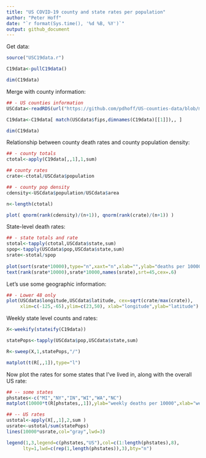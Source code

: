 ```yaml
---
title: "US COVID-19 county and state rates per population"
author: "Peter Hoff"
date: "`r format(Sys.time(), '%d %B, %Y')`"
output: github_document
---
```



Get data:
```r
source("USC19data.r")

C19data<-pullC19data() 

dim(C19data) 
```

Merge with county information:
```r
## - US counties information 
USCdata<-readRDS(url("https://github.com/pdhoff/US-counties-data/blob/master/UScounties.rds?raw=true"))  

C19data<-C19data[ match(USCdata$fips,dimnames(C19data)[[1]]),, ] 

dim(C19data)
```


Relationship between county death rates and county population density:
```r

## - county totals 
ctotal<-apply(C19data[,,1],1,sum)

## county rates 
crate<-ctotal/USCdata$population 

## - county pop density 
cdensity<-USCdata$population/USCdata$area 

n<-length(ctotal) 

plot( qnorm(rank(cdensity)/(n+1)), qnorm(rank(crate)/(n+1)) )
```


State-level death rates:
```r

## - state totals and rate
stotal<-tapply(ctotal,USCdata$state,sum)
spop<-tapply(USCdata$pop,USCdata$state,sum) 
srate<-stotal/spop 
  
plot(sort(srate*10000),type="n",xaxt="n",xlab="",ylab="deaths per 10000")
text(rank(srate*10000),srate*10000,names(srate),srt=45,cex=.6) 
```



Let's use some geographic information: 
```r
## - Lower 48 only
plot(USCdata$longitude,USCdata$latitude, cex=sqrt(crate/max(crate)),
     xlim=c(-125,-65),ylim=c(23,50), xlab="longitude",ylab="latitude")
```

Weekly state level counts and rates: 
```r
X<-weekify(stateify(C19data)) 

statePops<-tapply(USCdata$pop,USCdata$state,sum) 

R<-sweep(X,1,statePops,"/") 

matplot(t(R[,,1]),type="l")
```

Now plot the rates for some states that I've lived in, 
along with the overall US rate:
```r
## -- some states
phstates<-c("MI","NY","IN","WI","WA","NC")
matplot(10000*t(R[phstates,,1]),ylab="weekly deaths per 10000",xlab="week",lty=1,type="l")  

## -- US rates 
ustotal<-apply(X[,,1],2,sum )
usrate<-ustotal/sum(statePops) 
lines(10000*usrate,col="gray",lwd=3)  

legend(1,3,legend=c(phstates,"US"),col=c(1:length(phstates),8), 
      lty=1,lwd=c(rep(1,length(phstates)),3),bty="n")
```


